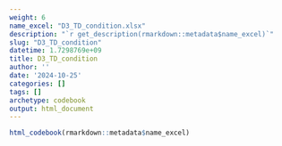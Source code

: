 ```yaml
---
weight: 6
name_excel: "D3_TD_condition.xlsx"
description: "`r get_description(rmarkdown::metadata$name_excel)`"
slug: "D3_TD_condition"
datetime: 1.7298769e+09
title: D3_TD_condition
author: ''
date: '2024-10-25'
categories: []
tags: []
archetype: codebook
output: html_document
---
```


```r
html_codebook(rmarkdown::metadata$name_excel)
```
